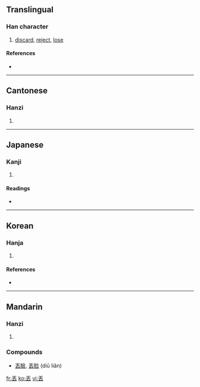 {{also|丢}}<!-- may be replaced by zh-forms -->
==Translingual==

===Han character===
{{Han char|rn=1|rad=一|as=05|sn=6|four=1073<sub>1</sub>|canj=一土戈 (MGI), XX一土戈 (XXMGI)}}

# [[discard]], [[reject]], [[lose]]

====References====
* {{Han ref|kx=0078.060|dkj=00041|dj=0157.020|hdz=10385.050|uh=4E1F|ud=19999|bh=A5E1|bd=42465}}

----

==Cantonese==

===Hanzi===
{{yue-hanzi|jyut=|y=diu1, diu6}}

# {{defn|Cantonese}}

----

==Japanese==

===Kanji===
{{ja-kanji|grade=|rs=一05}}

# {{defn|Japanese}}

====Readings====
* {{ja-readings|on=[[ちゅう]] (chū), [[ちゅ]] (chu)|kun=[[さる]] (saru), [[なげうつ]] (nageutsu)}}

----

==Korean==

===Hanja===
{{ko-hanja|hangeul=주|rv=ju|mr=chu|eumhun=아주 갈|ehrv=aju gal|ehmr=aju kal|ehy=}}

# {{defn|Korean}}

====References====
* {{Hanja ref|nav=14742}}

----

==Mandarin==

===Hanzi===
{{cmn-hanzi|sim=丢|pin=[[diū]] ([[diu1]])|wg=tiu<sup>1</sup>}}

# {{defn|Mandarin}}

===Compounds===
* [[丟臉]], [[丢脸]] (diū liǎn)

[[fr:丟]]
[[ko:丟]]
[[vi:丟]]